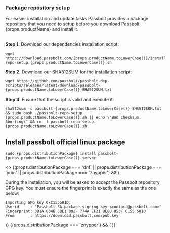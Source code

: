 
<h3>Package repository setup</h3>

<div>
    For easier installation and update tasks Passbolt provides a package repository that you need to setup
    before you download Passbolt {props.productName} and install it.
</div>

<br />

**Step 1.** Download our dependencies installation script:

<pre className="prism-code language-bash">
<code>wget https://download.passbolt.com/{props.productName.toLowerCase()}/installer/passbolt-repo-setup.{props.productName.toLowerCase()}.sh</code>
</pre>

**Step 2.** Download our SHA512SUM for the installation script:

<pre className="prism-code language-bash">
<code>wget https://github.com/passbolt/passbolt-dep-scripts/releases/latest/download/passbolt-{props.productName.toLowerCase()}-SHA512SUM.txt</code>
</pre>

**Step 3.** Ensure that the script is valid and execute it:

<pre className="prism-code language-bash">
<code>sha512sum -c passbolt-{props.productName.toLowerCase()}-SHA512SUM.txt && sudo bash ./passbolt-repo-setup.{props.productName.toLowerCase()}.sh || echo \"Bad checksum. Aborting\" && rm -f passbolt-repo-setup.{props.productName.toLowerCase()}.sh</code>
</pre>

## Install passbolt official linux package
<pre className="prism-code language-bash">
<code>sudo {props.distributionPackage} install passbolt-{props.productName.toLowerCase()}-server</code>
</pre>


<>
    {(props.distributionPackage === 'dnf' || props.distributionPackage === 'yum' || props.distributionPackage === 'znypper') && (
<div>
    During the installation, you will be asked to accept the Passbolt repository GPG key. You must ensure the fingerprint is exactly the same as the one below:


    Importing GPG key 0xC155581D:
    Userid     : "Passbolt SA package signing key <contact@passbolt.com>"
    Fingerprint: 3D1A 0346 C8E1 802F 774A EF21 DE8B 853F C155 581D
    From       : https://download.passbolt.com/pub.key

</div>
)}
    {(props.distributionPackage === 'znypper') && (
        <OpenSUSEGPGKey />
    )}
</>